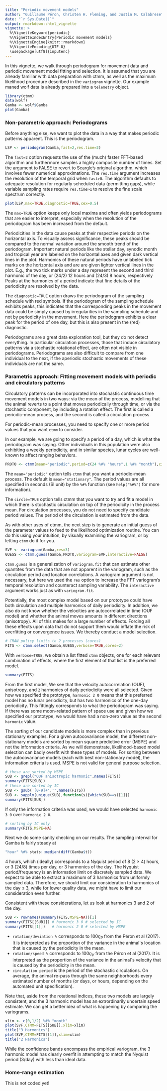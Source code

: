 ```yaml
---
title: "Periodic movement models"
author: "Guillaume Péron, Christen H. Fleming, and Justin M. Calabrese"
date: "`r Sys.Date()`"
output: rmarkdown::html_vignette
vignette: >
  %\VignetteKeyword{periodic}
  %\VignetteIndexEntry{Periodic movement models}
  %\VignetteEngine{knitr::rmarkdown}
  %\VignetteEncoding{UTF-8}
  \usepackage[utf8]{inputenc}
---
```


In this vignette, we walk through periodogram for movement data and periodic movement model fitting and selection.
It is assumed that you are already familiar with data preparation with ctmm, as well as the maximum likelihood procedure described in the `variogram` vignette.
Our example maned wolf data is already prepared into a `telemetry` object.
```r
library(ctmm)
data(wolf)
Gamba <- wolf$Gamba
plot(Gamba)
```

### Non-parametric approach: Periodograms

Before anything else, we want to plot the data in a way that makes periodic patterns apparent. This is the periodogram.

```r
LSP <- periodogram(Gamba,fast=2,res.time=2)
```

The `fast=2` option requests the use of the (much) faster FFT-based algorithm and furthermore samples a highly composite number of times. Set the argument to FALSE to revert to Scargle's original algorithm, which involves fewer numerical approximations. 
The `res.time` argument increases the resolution of the temporal grid when `fast>0`. The algorithm defaults to adequate resolution for regularly scheduled data (permitting gaps), while variable sampling rates require `res.time>1` to resolve the fine scale spectrum correctly.

```r
plot(LSP,max=TRUE,diagnostic=TRUE,cex=0.5)
```

The `max=TRUE` option keeps only local maxima and often yields periodograms that are easier to interpret, especially when the resolution of the periodogram has been increased from the default.

Periodicities in the data cause peaks at their respective periods on the horizontal axis.
To visually assess significance, these peaks should be compared to the normal variation around the smooth trend of the periodogram.
Important natural periods like the stellar day, synodic month and tropical year are labeled on the horizontal axes and given dark vertical lines in the plot.
Harmonics of these natural periods have unlabeled tick marks on the horizontal axis and are are given lighter vertical lines in the plot.
E.g., the two tick marks under a day represent the second and third harmonic of the day, or (24/2) 12 hours and (24/3) 8 hours, respectively
Peaks at the harmonics of a period indicate that fine details of the periodicity are resolved by the data.

The `diagnostic=TRUE` option draws the periodogram of the sampling schedule with red symbols. If the periodogram of the sampling schedule exhibits peaks, this indicates that the corresponding peaks in the movement data could be simply caused by irregularities in the sampling schedule and not by periodicity in the movement.
Here the periodogram exhibits a clear peak for the period of one day, but this is also present in the (red) diagnostic.

Periodograms are a great data exploration tool, but they do not detect everything. In particular circulation processes, those that induce circulatory patterns via a stochastic rotational effect, are often not visible in periodograms. Periodograms are also difficult to compare from one individual to the next, if the aperiodic stochastic movements of these individuals are not the same.  

### Parametric approach: Fitting movement models with periodic and circulatory patterns
Circulatory patterns can be incorporated into stochastic continuous time movement models in two ways: via the mean of the process, modelling that the animal reverts to a point that moves periodically through time, or via the stochastic component, by including a rotation effect.
The first is called a periodic-mean process, and the second is called a circulation process.

For periodic-mean processes, you need to specify one or more period values that you want `ctmm` to consider. 

In our example, we are going to specify a period of a day, which is what the periodogram was saying. Other individuals in this population were also exhibiting a weekly periodicity, and in similar species, lunar cycles are well-known to affect ranging behaviors.

```r
PROTO <- ctmm(mean="periodic",period=c(24 %#% "hours",1 %#% "month"),circle=TRUE)
```

The `mean="periodic"` option tells `ctmm` that you want a periodic-mean process. The default is `mean="stationary"`.
The period values are all specified in seconds (SI unit) by the `%#%` function (see `help("%#%")` for more information).

The `circle=TRUE` option tells ctmm that you want to try and fit a model in which there is stochastic circulation on top of the periodicity in the process mean.
For circulation processes, you do not need to specify candidate period values. The period of the circulation is estimated from the data.

As with other uses of ctmm, the next step is to generate an initial guess of the parameter values to feed to the likelihood optimization routine. You can do this using your intuition, by visually examining the variogram, or by letting `ctmm` do it for you.

```r
SVF <- variogram(Gamba,res=3)
GUESS <- ctmm.guess(Gamba,PROTO,variogram=SVF,interactive=FALSE)
```

`ctmm.guess` is a generalization of `variogram.fit` that can estimate other quantites from the data that are not apparent in the variogram, such as the circulation period and location correlations. A variogram argument is not necessary, but here we used the `res` option to increase the FFT variogram's temporal resolution and counteract sampling variability. The `interactive` argument works just as with `variogram.fit`.

Potentially, the most complex model based on our prototype could have both circulation and multiple harmonics of daily periodicity. In addition, we also do not know whether the velocities are autocorrelated in time (OUF model) and whether the animal moves amounts in different directions (anisotropy). All of this makes for a large number of effects. Forcing all these effects upon data that do not support them would inflate the risk of overfitting or convergence issues.
We thereby conduct a model selection.

```r
# CRAN policy limits to 2 processes (cores)
FITS <- ctmm.select(Gamba,GUESS,verbose=TRUE,cores=2)
```

With `verbose=TRUE`, we obtain a list fitted `ctmm` objects, one for each relevant combination of effects, where the first element of that list is the preferred model.

```r
summary(FITS)
```

From the first model, We see that the velocity autocorrelation (OUF), anisotropy, and `2` harmonics of daily periodicity were all selected.
Given how we specified the prototype, `harmonic 2 0` means that this preferred model has no lunar periodicity, but has two harmonics of the one-day periodicity. This fittingly corresponds to what the periodogram was saying.
If there was some moon-related pattern of space use and given how we specified our prototype, we would have had a non-zero value as the second `harmonic` value.

The sorting of our candidate models is more complex than in previous stationary examples.
For a given autocovariance model, the different non-stationary models are sorted by mean square predictive error (MSPE) and not the information criteria. As we will demonstrate, likelihood-based model selection can badly overfit with these types of models.
For sorting between the autocovariance models (each with best non-stationary model), the information criteria is used. MSPE is not valid for general purpose selection.

```r
# these are sorted by MSPE
SUB <- grepl("OUF anisotropic harmonic",names(FITS))
summary(FITS[SUB])
# these are sorted by IC
SUB <- gsub('[0-9]+','',names(FITS))
SUB <- sapply(unique(SUB),function(s){which(SUB==s)[1]})
summary(FITS[SUB])
```

If only the information criteria was used, we would have selected `harmonic 3 0` over `harmonic 2 0`.

```r
# sorting by IC only
summary(FITS,MSPE=NA)
```

Next we do some sanity checking on our results. The sampling interval for Gamba is fairly steady at

```r
"hour" %#% stats::median(diff(Gamba$t))
```

4 hours, which (ideally) corresponds to a Nyquist period of 8 (2 $\times$ 4) hours, or 3 (24/8) times per day, or 3 harmonics of the day.
The Nyquist period/frequency is an information limit on discretely sampled data.
We expect to be able to extract a maximum of 3 harmonics from uniformly sampled data.
Therefore, we should limit our consideration to harmonics of the day $\leq$ 3, while for lower quality data, we might have to limit our consideration even further.

Consistent with these considerations, let us look at harmonics 3 and 2 of the day.

```r
SUB <- rownames(summary(FITS,MSPE=NA))[1]
summary(FITS[[SUB]]) # harmonic 3 0 # selected by IC
summary(FITS[[1]])   # harmonic 2 0 # selected by MSPE
```

* `rotation/deviation %` corresponds to $100 \eta_P$ from the Péron et al (2017). It is interpreted as the proportion of the variance in the animal`s location that is caused by the periodicity in the mean.
* `rotation/speed %` corresponds to  $100 \eta_V$ from the Péron et al (2017). It is interpreted as the proportion of the variance in the animal`s velocity that is caused by the periodicity in the mean.
* `circulation period`  is the period of the stochastic circulations. On average, the animal re-pass through the same neighborhoods every estimated number of months (or days, or hours, depending on the automated unit specification).

Note that, aside from the rotational indices, these two models are largely consistent, and the 3 harmonic model has an extrordinarily uncertain speed estimate.
We can get a better idea of what is happening by comparing the variograms.

```r
xlim <- c(0,1/2) %#% "month"
plot(SVF,CTMM=FITS[[SUB]],xlim=xlim)
title("3 Harmonics")
plot(SVF,CTMM=FITS[[1]],xlim=xlim)
title("2 Harmonics")
```

While the confidence bands encompass the empirical variogram, the 3 harmonic model has clearly overfit in attempting to match the Nyquist period (3/day) with less than ideal data.

### Home-range estimation

This is not coded yet!
